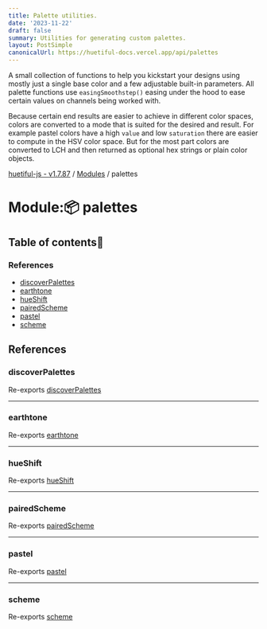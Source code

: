 ```yaml
---
title: Palette utilities.
date: '2023-11-22'
draft: false
summary: Utilities for generating custom palettes.
layout: PostSimple
canonicalUrl: https://huetiful-docs.vercel.app/api/palettes
---
```


A small collection of functions to help you kickstart your designs using mostly just a single base color and a few adjustable built-in parameters. All palette functions use `easingSmoothstep()` easing under the hood to ease certain values on channels being worked with.

Because certain end results are easier to achieve in different color spaces, colors are converted to a mode that is suited for the desired and result. For example pastel colors have a high `value` and low `saturation` there are easier to compute in the HSV color space. But for the most part colors are converted to LCH and then returned as optional hex strings or plain color objects.


[huetiful-js - v1.7.87](../README.md) / [Modules](../modules.md) / palettes

# Module::package: palettes

## Table of contents:scroll:

### References

- [discoverPalettes](palettes.md#discoverpalettes)
- [earthtone](palettes.md#earthtone)
- [hueShift](palettes.md#hueshift)
- [pairedScheme](palettes.md#pairedscheme)
- [pastel](palettes.md#pastel)
- [scheme](palettes.md#scheme)

## References

### discoverPalettes

Re-exports [discoverPalettes](index.md#discoverpalettes)

___

### earthtone

Re-exports [earthtone](index.md#earthtone)

___

### hueShift

Re-exports [hueShift](index.md#hueshift)

___

### pairedScheme

Re-exports [pairedScheme](index.md#pairedscheme)

___

### pastel

Re-exports [pastel](index.md#pastel)

___

### scheme

Re-exports [scheme](index.md#scheme)


